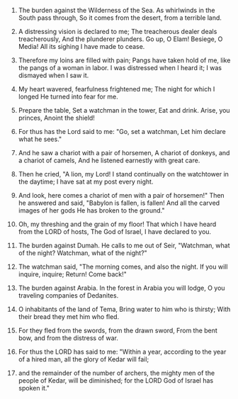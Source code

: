 
1. The burden against the Wilderness of the Sea. As whirlwinds in the South pass through, So it comes from the desert, from a terrible land.

2. A distressing vision is declared to me; The treacherous dealer deals treacherously, And the plunderer plunders. Go up, O Elam! Besiege, O Media! All its sighing I have made to cease.

3. Therefore my loins are filled with pain; Pangs have taken hold of me, like the pangs of a woman in labor. I was distressed when I heard it; I was dismayed when I saw it.

4. My heart wavered, fearfulness frightened me; The night for which I longed He turned into fear for me.

5. Prepare the table, Set a watchman in the tower, Eat and drink. Arise, you princes, Anoint the shield!

6. For thus has the Lord said to me: "Go, set a watchman, Let him declare what he sees."

7. And he saw a chariot with a pair of horsemen, A chariot of donkeys, and a chariot of camels, And he listened earnestly with great care.

8. Then he cried, "A lion, my Lord! I stand continually on the watchtower in the daytime; I have sat at my post every night.

9. And look, here comes a chariot of men with a pair of horsemen!" Then he answered and said, "Babylon is fallen, is fallen! And all the carved images of her gods He has broken to the ground."

10. Oh, my threshing and the grain of my floor! That which I have heard from the LORD of hosts, The God of Israel, I have declared to you.

11. The burden against Dumah. He calls to me out of Seir, "Watchman, what of the night? Watchman, what of the night?"

12. The watchman said, "The morning comes, and also the night. If you will inquire, inquire; Return! Come back!"

13. The burden against Arabia. In the forest in Arabia you will lodge, O you traveling companies of Dedanites.

14. O inhabitants of the land of Tema, Bring water to him who is thirsty; With their bread they met him who fled.

15. For they fled from the swords, from the drawn sword, From the bent bow, and from the distress of war.

16. For thus the LORD has said to me: "Within a year, according to the year of a hired man, all the glory of Kedar will fail;

17. and the remainder of the number of archers, the mighty men of the people of Kedar, will be diminished; for the LORD God of Israel has spoken it."


